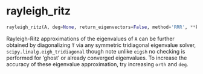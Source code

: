 # rayleigh_ritz { #lanczos.rayleigh_ritz }

```python
rayleigh_ritz(A, deg=None, return_eigenvectors=False, method='RRR', **kwargs)
```

Rayleigh-Ritz approximations of the eigenvalues of `A` can be further obtained by diagonalizing `T` via any
symmetric tridiagonal eigenvalue solver, `scipy.linalg.eigh_tridiagonal` though note unlike `eigsh` no checking is performed
for 'ghost' or already converged eigenvalues. To increase the accuracy of these eigenvalue approximation, try increasing `orth`
and `deg`.